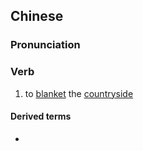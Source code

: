==Chinese==
{{zh-forms}}

===Pronunciation===
{{zh-pron
|m=biànyě
|h=pfs=phiên-yâ
|cat=v
}}

===Verb===
{{zh-verb}}

# {{lb|zh|literary}} to [[blanket]] the [[countryside]]

====Derived terms====
* {{zh-l|屍橫遍野}}